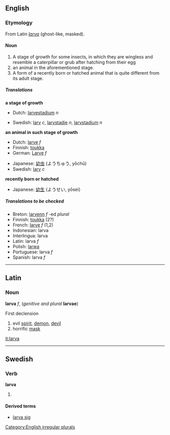 ==English==
===Etymology===
From Latin ''[[larva#Latin|larva]]'' (ghost-like, masked).

====Noun====
{{sb|'''larva'''
*Homophones: [[lava]] (''in non-rhotic accents'')
|'''[[larvae]] '''or, incorrectly,''' [[larvas]]'''}}

<!--Is the first meaning correct?-->

#A stage of growth for some insects, in which they are wingless and resemble a caterpillar or grub after hatching from their egg
#an animal in the aforementioned stage.
#A form of a recently born or hatched animal that is quite different from its adult stage. 

=====Translations=====
'''a stage of growth'''
{{top}}
*Dutch: [[larvestadium]] ''n''
{{mid}}
*Swedish: [[larv]] ''c'', [[larvstadie]] ''n'', [[larvstadium]] ''n''
{{bottom}}

'''an animal in such stage of growth'''
{{top}}
*Dutch: [[larve]] ''f''
*Finnish: [[toukka]]
*German: [[Larve]] ''f''
{{mid}}
*Japanese: [[幼虫]] (ようちゅう, yōchū) 
*Swedish: [[larv]] ''c''
{{bottom}}

'''recently born or hatched'''
{{top}}
*Japanese: [[幼生]] (ようせい, yōsei)
{{mid}}
{{bottom}}

=====Translations to be checked=====
<!--Remove this section once all of the translations below have been moved into the tables above.-->
{{checktrans}}

*Breton: [[larvenn]] ''f'' -ed ''plural''
*Finnish: [[toukka]] (2?)
*French: [[larve]] ''f'' (1,2)
*Indonesian: larva
*Interlingua: larva
*Latin:  larva ''f''
*Polish: [[larwa]]
*Portuguese: larva ''f''
*Spanish: larva ''f''

[[Category:English irregular plurals]]
----

==Latin==
===Noun===
'''larva''' ''f'', (''genitive and plural'' '''larvae''')

First declension

#evil [[spirit]], [[demon]], [[devil]]
#horrific [[mask]]

[[it:larva]]

----
==Swedish==
===Verb===
'''larva'''
# {{rfdef}} <!---note that this is related to the expression "larva sig", meaning: to behave cildishly or ridiculously. Not with the noun "larv"=caterpillar (as far as I know, at least) ---->


====Derived terms====
*[[larva sig]]